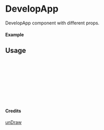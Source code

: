
<Meta of={DevelopApp} title="unDraw/DevelopApp" />

# DevelopApp

DevelopApp component with different props.

#### Example

<Canvas of={DevelopApp.Primary} />

## Usage

```ts
import { DevelopApp } from "yadl-ui";

const Example = () => {
  return (
      <DevelopApp />
  );
};

export default Example;
```

#### Credits
[unDraw](https://undraw.co/illustrations)
